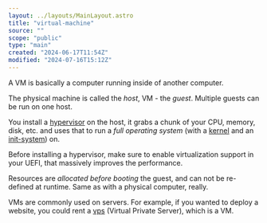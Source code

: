 ```yaml
---
layout: ../layouts/MainLayout.astro
title: "virtual-machine"
source: ""
scope: "public"
type: "main"
created: "2024-06-17T11:54Z"
modified: "2024-07-16T15:12Z"
---
```


A VM is basically a computer running inside of another computer.

The physical machine is called the *host*, VM - the *guest*. Multiple guests can be run on one host.

You install a [hypervisor](hypervisor) on the host, it grabs a chunk of your CPU, memory, disk, etc. and uses that to run a *full operating system* (with a [kernel](kernel) and an [init-system](init-system)) on.

Before installing a hypervisor, make sure to enable virtualization support in your UEFI, that massively improves the performance.

Resources are *allocated before booting* the guest, and can not be re-defined at runtime. Same as with a physical computer, really.

VMs are commonly used on servers. For example, if you wanted to deploy a website, you could rent a [vps](vps) (Virtual Private Server), which is a VM.